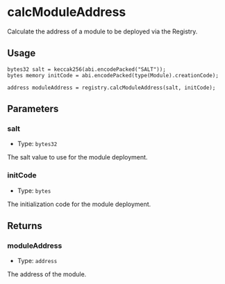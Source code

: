 # calcModuleAddress

Calculate the address of a module to be deployed via the Registry.

## Usage

```solidity copy
bytes32 salt = keccak256(abi.encodePacked("SALT"));
bytes memory initCode = abi.encodePacked(type(Module).creationCode);

address moduleAddress = registry.calcModuleAddress(salt, initCode);
```

## Parameters

### salt

- Type: `bytes32`

The salt value to use for the module deployment.

### initCode

- Type: `bytes`

The initialization code for the module deployment.

## Returns

### moduleAddress

- Type: `address`

The address of the module.
